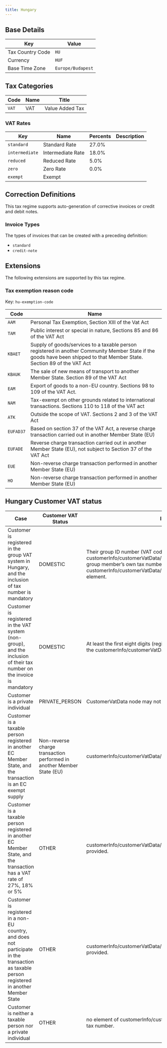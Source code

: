 ```yaml
---
title: Hungary
---
```


## Base Details

| Key | Value |
| --- | ----- |
| Tax Country Code | <code>HU</code> |
| Currency | <code>HUF</code> |
| Base Time Zone | <code>Europe/Budapest</code> |

## Tax Categories

| Code | Name | Title |
| ---- | ---- | ----- |
| <code>VAT</code> | VAT | Value Added Tax |

### VAT Rates

| Key | Name | Percents | Description |
| --- | ---- | -------- | ----------- |
| <code>standard</code> | Standard Rate | 27.0% |  |
| <code>intermediate</code> | Intermediate Rate | 18.0% |  |
| <code>reduced</code> | Reduced Rate | 5.0% |  |
| <code>zero</code> | Zero Rate | 0.0% |  |
| <code>exempt</code> | Exempt |  |  |

## Correction Definitions

This tax regime supports auto-generation of corrective invoices
or credit and debit notes.

### Invoice Types

The types of invoices that can be created with a preceding definition:
- <code>standard</code>
- <code>credit-note</code>

## Extensions

The following extensions are supported by this tax regime.

### Tax exemption reason code

Key: <code>hu-exemption-code</code>

| Code | Name |
| ---- | ---- |
| <code>AAM</code> | Personal Tax Exemption, Section XIII of the Vat Act |
| <code>TAM</code> | Public interest or special in nature, Sections 85 and 86 of the VAT Act |
| <code>KBAET</code> | Supply of goods/services to a taxable person registered in another Community Member State if the goods have been shipped to that Member State. Section 89 of the VAT Act |
| <code>KBAUK</code> | The sale of new means of transport to another Member State. Section 89 of the VAT Act |
| <code>EAM</code> | Export of goods to a non-EU country. Sections 98 to 109 of the VAT Act. |
| <code>NAM</code> | Tax-exempt on other grounds related to international transactions. Sections 110 to 118 of the VAT act|
| <code>ATK</code> | Outside the scope of VAT. Sections 2 and 3 of the VAT Act|
| <code>EUFAD37</code> | Based on section 37 of the VAT Act, a reverse charge transaction carried out in another Member State (EU) |
| <code>EUFADE</code> | Reverse charge transaction carried out in another Member State (EU), not subject to Section 37 of the VAT Act |
| <code>EUE</code> | Non-reverse charge transaction performed in another Member State (EU) |
| <code>HO</code> | Non-reverse charge transaction performed in another Member State (EU) |


## Hungary Customer VAT status
| Case | Customer VAT Status | Implications on the invoice |
| ---- | ------------------- | --------------------------- |
| Customer is registered in the group VAT system in Hungary, and the inclusion of tax number is mandatory | DOMESTIC | Their group ID number (VAT code: “5”) must be included in the customerInfo/customerVatData/customerTaxNumber/taxpayerId element, whereas the group member’s own tax number (VAT code: “4”) must be included in the customerInfo/customerVatData/customerTaxNumber/groupMemberTaxNumber/taxpayerId element.|
| Customer is registered in the VAT system (non-group), and the inclusion of their tax number on the invoice is mandatory | DOMESTIC | At least the first eight digits (registration number) of the tax number must be included in the customerInfo/customerVatData/customerTaxNumber element.|
| Customer is a private individual| PRIVATE_PERSON | CustomerVatData node may not be filled out|
| Customer is a taxable person registered in another EC Member State, and the transaction is an EC exempt supply | Non-reverse charge transaction performed in another Member State (EU) | customerInfo/customerVatData/communityVatNumber is mandatory.|
| Customer is a taxable person registered in another EC Member State, and the transaction has a VAT rate of 27%, 18% or 5% | OTHER | customerInfo/customerVatData/communityVatNumber is not mandatory, but may be provided.
| Customer is registered in a non-EU country, and does not participate in the transaction as taxable person registered in another Member State | OTHER | customerInfo/customerVatData/communityVatNumber is not mandatory, but may be provided.
| Customer is neither a taxable person nor a private individual | OTHER | no element of customerInfo/customerVatData can be provided since the customer has no tax number.
